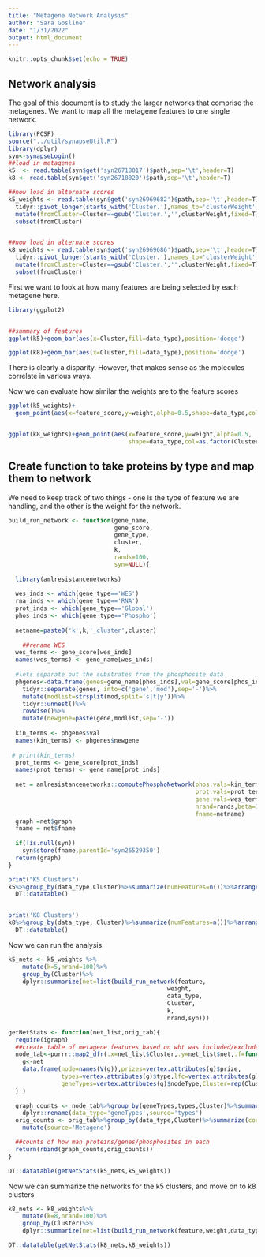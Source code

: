 ```yaml
---
title: "Metagene Network Analysis"
author: "Sara Gosline"
date: "1/31/2022"
output: html_document
---
```


```r
knitr::opts_chunk$set(echo = TRUE)
```

## Network analysis 

The goal of this document is to study the larger networks that comprise the metagenes. We want to map all the metagene features to one single network.

```r

library(PCSF)
source("../util/synapseUtil.R")
library(dplyr)
syn<-synapseLogin()
##load in metagenes
k5  <- read.table(syn$get('syn26718017')$path,sep='\t',header=T)
k8 <- read.table(syn$get('syn26718020')$path,sep='\t',header=T)

##now load in alternate scores
k5_weights <- read.table(syn$get('syn26969682')$path,sep='\t',header=T)%>%
  tidyr::pivot_longer(starts_with('Cluster.'),names_to='clusterWeight',values_to = 'weight')%>%
  mutate(fromCluster=Cluster==gsub('Cluster.','',clusterWeight,fixed=T))%>%
  subset(fromCluster)


##now load in alternate scores
k8_weights <- read.table(syn$get('syn26969686')$path,sep='\t',header=T)%>%
  tidyr::pivot_longer(starts_with('Cluster.'),names_to='clusterWeight',values_to = 'weight')%>%
  mutate(fromCluster=Cluster==gsub('Cluster.','',clusterWeight,fixed=T))%>%
  subset(fromCluster)


```

First we want to look at how many features are being selected by each metagene here.

```r
library(ggplot2)


##summary of features
ggplot(k5)+geom_bar(aes(x=Cluster,fill=data_type),position='dodge')

ggplot(k8)+geom_bar(aes(x=Cluster,fill=data_type),position='dodge')


```

There is clearly a disparity. However, that makes sense as the molecules correlate in various ways. 

Now we can evaluate how similar the weights are to the feature scores

```r


ggplot(k5_weights)+
  geom_point(aes(x=feature_score,y=weight,alpha=0.5,shape=data_type,col=as.factor(Cluster)))


ggplot(k8_weights)+geom_point(aes(x=feature_score,y=weight,alpha=0.5,
                                  shape=data_type,col=as.factor(Cluster)))


```
## Create function to take proteins by type and map them to network

We need to keep track of two things - one is the type of feature we are handling, and the other is the weight for the network.

```r

build_run_network <- function(gene_name, 
                              gene_score, 
                              gene_type,
                              cluster,
                              k,
                              rands=100,
                              syn=NULL){
  
  library(amlresistancenetworks)
  
  wes_inds <- which(gene_type=='WES')
  rna_inds <- which(gene_type=='RNA')
  prot_inds <- which(gene_type=='Global')
  phos_inds <- which(gene_type=='Phospho')
  
  netname=paste0('k',k,'_cluster',cluster)
  
    ##rename WES
  wes_terms <- gene_score[wes_inds]
  names(wes_terms) <- gene_name[wes_inds]
  
  #lets separate out the substrates from the phosphosite data
  phgenes<-data.frame(genes=gene_name[phos_inds],val=gene_score[phos_inds])%>%
    tidyr::separate(genes, into=c('gene','mod'),sep='-')%>%
    mutate(modlist=strsplit(mod,split='s|t|y'))%>%
    tidyr::unnest()%>%
    rowwise()%>%
    mutate(newgene=paste(gene,modlist,sep='-'))
  
  kin_terms <- phgenes$val
  names(kin_terms) <- phgenes$newgene
  
 # print(kin_terms)
  prot_terms <- gene_score[prot_inds]
  names(prot_terms) <- gene_name[prot_inds]
  
  net = amlresistancenetworks::computePhosphoNetwork(phos.vals=kin_terms,
                                                     prot.vals=prot_terms,
                                                     gene.vals=wes_terms,
                                                     nrand=rands,beta=1,
                                                     fname=netname)
  graph =net$graph
  fname = net$fname
  
  if(!is.null(syn))
    syn$store(fname,parentId='syn26529350')
  return(graph)
}

print("K5 Clusters")
k5%>%group_by(data_type,Cluster)%>%summarize(numFeatures=n())%>%arrange(Cluster)%>%
  DT::datatable()


print('K8 Clusters')
k8%>%group_by(data_type, Cluster)%>%summarize(numFeatures=n())%>%arrange(Cluster)%>%
  DT::datatable()
```

Now we can run the analysis


```r
k5_nets <- k5_weights %>%
    mutate(k=5,nrand=100)%>%
    group_by(Cluster)%>%
    dplyr::summarize(net=list(build_run_network(feature,
                                             weight,
                                             data_type,
                                             Cluster,
                                             k,
                                             nrand,syn)))

getNetStats <- function(net_list,orig_tab){
  require(igraph)
  ##create table of metagene features based on wht was included/excluded from the network
  node_tab<-purrr::map2_dfr(.x=net_list$Cluster,.y=net_list$net,.f=function(Cluster,net){
    g<-net
    data.frame(node=names(V(g)),prizes=vertex.attributes(g)$prize,
               types=vertex.attributes(g)$type,lfc=vertex.attributes(g)$logFoldChange,
               geneTypes=vertex.attributes(g)$nodeType,Cluster=rep(Cluster,length(V(g))))
  } )
  
  graph_counts <- node_tab%>%group_by(geneTypes,types,Cluster)%>%summarize(count=n())%>%
    dplyr::rename(data_type='geneTypes',source='types')
  orig_counts <- orig_tab%>%group_by(data_type,Cluster)%>%summarize(count=n())%>%
    mutate(source='Metagene')

  ##counts of how man proteins/genes/phosphosites in each
  return(rbind(graph_counts,orig_counts))  
}

DT::datatable(getNetStats(k5_nets,k5_weights))

```

Now we can summarize the networks for the k5 clusters, and move on to k8 clusters

```r

k8_nets <- k8_weights%>%
    mutate(k=8,nrand=100)%>%
    group_by(Cluster)%>%
    dplyr::summarize(net=list(build_run_network(feature,weight,data_type,Cluster,k,nrand,syn)))

DT::datatable(getNetStats(k8_nets,k8_weights))


```